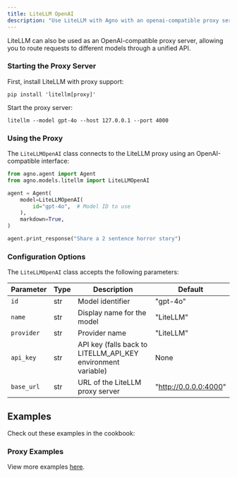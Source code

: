 ```yaml
---
title: LiteLLM OpenAI
description: "Use LiteLLM with Agno with an openai-compatible proxy server."
---
```


LiteLLM can also be used as an OpenAI-compatible proxy server, allowing you to route requests to different models through a unified API.

### Starting the Proxy Server

First, install LiteLLM with proxy support:

```shell
pip install 'litellm[proxy]'
```

Start the proxy server:

```shell
litellm --model gpt-4o --host 127.0.0.1 --port 4000
```

### Using the Proxy

The `LiteLLMOpenAI` class connects to the LiteLLM proxy using an OpenAI-compatible interface:

```python
from agno.agent import Agent
from agno.models.litellm import LiteLLMOpenAI

agent = Agent(
    model=LiteLLMOpenAI(
        id="gpt-4o",  # Model ID to use
    ),
    markdown=True,
)

agent.print_response("Share a 2 sentence horror story")
```

### Configuration Options

The `LiteLLMOpenAI` class accepts the following parameters:

| Parameter | Type | Description | Default |
| --- | --- | --- | --- |
| `id` | str | Model identifier | "gpt-4o" |
| `name` | str | Display name for the model | "LiteLLM" |
| `provider` | str | Provider name | "LiteLLM" |
| `api_key` | str | API key (falls back to LITELLM_API_KEY environment variable) | None |
| `base_url` | str | URL of the LiteLLM proxy server | "http://0.0.0.0:4000" |

## Examples

Check out these examples in the cookbook:

### Proxy Examples
<Note> View more examples [here](../examples/models/litellm_openai). </Note>